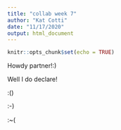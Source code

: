 ```yaml
---
title: "collab week 7"
author: "Kat Cotti"
date: "11/17/2020"
output: html_document
---
```


```r
knitr::opts_chunk$set(echo = TRUE)
```

Howdy partner!:)


Well I do declare!

:() 

:-)

:~(
